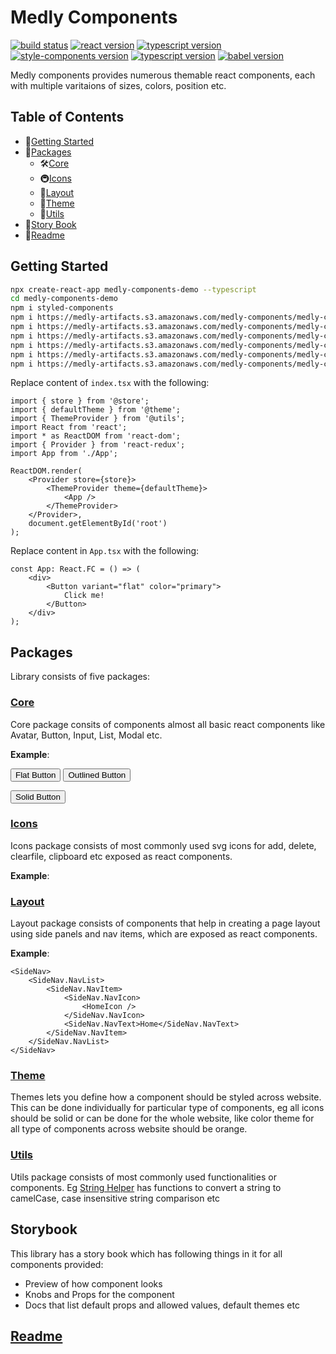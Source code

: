
<Meta title="Introduction" />

# Medly Components

[![build status](https://img.shields.io/travis/axios/axios.svg?style=flat-square)](https://travis-ci.org/axios/axios)
[![react version](https://img.shields.io/npm/v/axios.svg?style=flat-square)](https://www.npmjs.org/package/react)
[![typescript version](https://img.shields.io/badge/types-TypeScript-blue?style=flat-square)](https://www.npmjs.com/package/typescript)
[![style-components version](https://img.shields.io/coveralls/mzabriskie/axios.svg?style=flat-square)](https://coveralls.io/r/mzabriskie/axios)
[![typescript version](https://img.shields.io/coveralls/mzabriskie/axios.svg?style=flat-square)](https://coveralls.io/r/mzabriskie/axios)
[![babel version](https://img.shields.io/coveralls/mzabriskie/axios.svg?style=flat-square)](https://coveralls.io/r/mzabriskie/axios)

Medly components provides numerous themable react components, each with multiple varitaions of sizes, colors, position etc.

## Table of Contents

-   🚀[Getting Started](#getting-started)
-   📒[Packages](#packages)
    -   🛠[Core](#core)
    -   🚇[Icons](#icons)
    -   🔗[Layout](#layout)
    -   🔗[Theme](#theme)
    -   🔗[Utils](#utils)
-   🏅[Story Book](#story-book)
-   👥[Readme](#readme)

## Getting Started

```sh
npx create-react-app medly-components-demo --typescript
cd medly-components-demo
npm i styled-components
npm i https://medly-artifacts.s3.amazonaws.com/medly-components/medly-components-theme-1.2.0.tgz
npm i https://medly-artifacts.s3.amazonaws.com/medly-components/medly-components-utils-1.2.0.tgz
npm i https://medly-artifacts.s3.amazonaws.com/medly-components/medly-components-icons-1.2.0.tgz
npm i https://medly-artifacts.s3.amazonaws.com/medly-components/medly-components-core-1.2.0.tgz
npm i https://medly-artifacts.s3.amazonaws.com/medly-components/medly-components-layout-1.2.0.tgz
npm i https://medly-artifacts.s3.amazonaws.com/medly-components/medly-components-loaders-1.2.0.tgz
```

Replace content of `index.tsx` with the following:

```tsx
import { store } from '@store';
import { defaultTheme } from '@theme';
import { ThemeProvider } from '@utils';
import React from 'react';
import * as ReactDOM from 'react-dom';
import { Provider } from 'react-redux';
import App from './App';

ReactDOM.render(
    <Provider store={store}>
        <ThemeProvider theme={defaultTheme}>
            <App />
        </ThemeProvider>
    </Provider>,
    document.getElementById('root')
);
```

Replace content in `App.tsx` with the following:

```tsx
const App: React.FC = () => (
    <div>
        <Button variant="flat" color="primary">
            Click me!
        </Button>
    </div>
);
```

## Packages

Library consists of five packages:

### [Core](https://github.com/medlypharmacy/medly-components/tree/master/packages/core)

Core package consits of components almost all basic react components like Avatar, Button, Input, List, Modal etc.

**Example**:

<List variant='horizontal'>
<Button variant="flat" color="secondary">
    Flat Button
</Button>

<Button variant="outlined" color="primary">
    Outlined Button
</Button>

<Button variant="solid">Solid Button</Button>
    </List>

### [Icons](https://github.com/medlypharmacy/medly-components/tree/master/packages/icons)

Icons package consists of most commonly used svg icons for add, delete, clearfile, clipboard etc exposed as react components.

**Example**:

<EditIcon size="M" color="pink" open />

### [Layout](https://github.com/medlypharmacy/medly-components/tree/master/packages/layout)

Layout package consists of components that help in creating a page layout using side panels and nav items, which are exposed as react components.

**Example**:

```tsx
<SideNav>
    <SideNav.NavList>
        <SideNav.NavItem>
            <SideNav.NavIcon>
                <HomeIcon />
            </SideNav.NavIcon>
            <SideNav.NavText>Home</SideNav.NavText>
        </SideNav.NavItem>
    </SideNav.NavList>
</SideNav>
```

### [Theme](https://github.com/medlypharmacy/medly-components/tree/master/packages/theme)

Themes lets you define how a component should be styled across website. This can be done individually for particular type of components, eg all icons should be solid or can be done for the whole website, like color theme for all type of components across website should be orange.

### [Utils](https://github.com/medlypharmacy/medly-components/tree/master/packages/utils)

Utils package consists of most commonly used functionalities or components. Eg [String Helper](https://github.com/medlypharmacy/medly-components/tree/master/packages/utils/src/stringHelpers.ts) has functions to convert a string to camelCase, case insensitive string comparison etc

## Storybook

This library has a story book which has following things in it for all components provided:

-   Preview of how component looks
-   Knobs and Props for the component
-   Docs that list default props and allowed values, default themes etc

## [Readme](https://github.com/medlypharmacy/medly-components/README.md)
